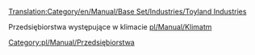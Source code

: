 [[Translation:Category/en/Manual/Base Set/Industries/Toyland Industries]]

Przedsiębiorstwa występujące w klimacie [[pl/Manual/Klimat]]m

[[Category:pl/Manual/Przedsiębiorstwa]]